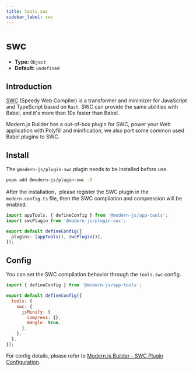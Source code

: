 ```yaml
---
title: tools.swc
sidebar_label: swc
---
```

# swc

- **Type:** `Object`
- **Default:** `undefined`

## Introduction

[SWC](https://SWC.rs/) (Speedy Web Compiler) is a transformer and minimizer for JavaScript and TypeScript based on `Rust`. SWC can provide the same abilities with Babel, and it's more than 10x faster than Babel.

Modern.js Builder has a out-of-box plugin for SWC, power your Web application with Polyfill and minification, we also port some common used Babel plugins to SWC.

## Install

The `@modern-js/plugin-swc` plugin needs to be installed before use.

```bash
pnpm add @modern-js/plugin-swc -D
```

After the installation，please register the SWC plugin in the `modern.config.ts` file, then the SWC compilation and compression will be enabled.

```ts title="modern.config.ts"
import appTools, { defineConfig } from '@modern-js/app-tools';
import swcPlugin from '@modern-js/plugin-swc';

export default defineConfig({
  plugins: [appTools(), swcPlugin()],
});
```

## Config

You can set the SWC compilation behavior through the `tools.swc` config.

```js title="modern.config.ts"
import { defineConfig } from '@modern-js/app-tools';

export default defineConfig({
  tools: {
    swc: {
      jsMinify: {
        compress: {},
        mangle: true,
      },
    },
  },
});
```

For config details, please refer to [Modern.js Builder - SWC Plugin Configuration](https://modernjs.dev/builder/en/plugins/plugin-swc.html#config).
